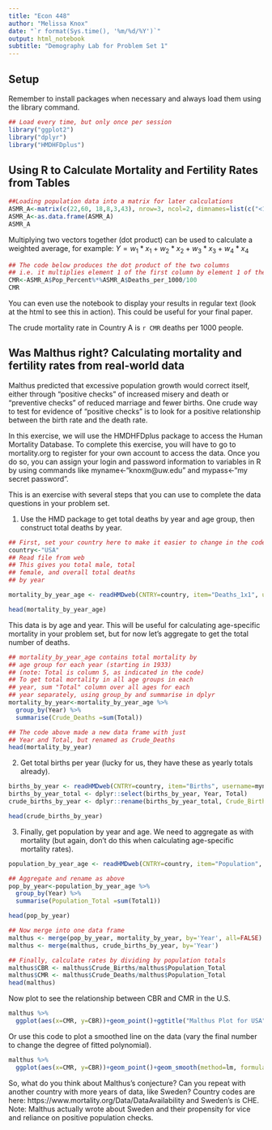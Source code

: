 ```yaml
---
title: "Econ 448"
author: "Melissa Knox"
date: "`r format(Sys.time(), '%m/%d/%Y')`"
output: html_notebook
subtitle: "Demography Lab for Problem Set 1"
---
```


## Setup
Remember to install packages when necessary and always load them using the library command.

```r
## Load every time, but only once per session 
library("ggplot2")
library("dplyr")
library("HMDHFDplus")
```

## Using R to Calculate Mortality and Fertility Rates from Tables

```r
##Loading population data into a matrix for later calculations
ASMR_A<-matrix(c(22,60, 18,8,3,43), nrow=3, ncol=2, dimnames=list(c("<15","15-64",">64"), c("Pop_Percent","Deaths_per_1000")))
ASMR_A<-as.data.frame(ASMR_A)
ASMR_A
```

Multiplying two vectors together (dot product) can be used to calculate a weighted average, for example: $Y=w_{1}*x_{1}+w_{2}*x_{2}+w_{3}*x_{3}+w_{4}*x_{4}$

```r
## The code below produces the dot product of the two columns
## i.e. it multiplies element 1 of the first column by element 1 of the second, etc, and adds all of the results
CMR<-ASMR_A$Pop_Percent%*%ASMR_A$Deaths_per_1000/100
CMR
```

You can even use the notebook to display your results in regular text (look at the html to see this in action). This could be useful for your final paper.

The crude mortality rate in Country A is `r CMR` deaths per 1000 people.


## Was Malthus right? Calculating mortality and fertility rates from real-world data
Malthus predicted that excessive population growth would correct itself, either through "positive checks" of increased misery and death or "preventive checks" of reduced marriage and fewer births. One crude way to test for evidence of "positive checks" is to look for a positive relationship between the birth rate and the death rate.

In this exercise, we will use the HMDHFDplus package to access the Human Mortality Database. To complete this exercise, you will have to go to mortality.org to register for your own account to access the data. Once you do so, you can assign your login and password information to variables in R by using commands like myname<-"knoxm@uw.edu" and mypass<-"my secret password".

This is an exercise with several steps that you can use to complete the data questions in your problem set.

1. Use the HMD package to get total deaths by year and age group, then construct total deaths by year.  
```r
## First, set your country here to make it easier to change in the code below:
country<-"USA"
## Read file from web
## This gives you total male, total
## female, and overall total deaths
## by year

mortality_by_year_age <- readHMDweb(CNTRY=country, item="Deaths_1x1", username=myname, password=mypass) 

head(mortality_by_year_age)

```

This data is by age and year.  This will be useful for calculating age-specific mortality in your problem set, but for now let's aggregate to get the total number of deaths.

```r
## mortality_by_year_age contains total mortality by 
## age group for each year (starting in 1933)
## (note: Total is column 5, as indicated in the code)
## To get total mortality in all age groups in each
## year, sum "Total" column over all ages for each
## year separately, using group_by and summarise in dplyr
mortality_by_year<-mortality_by_year_age %>%
  group_by(Year) %>%
  summarise(Crude_Deaths =sum(Total))

## The code above made a new data frame with just
## Year and Total, but renamed as Crude_Deaths
head(mortality_by_year)
```
2. Get total births per year (lucky for us, they have these as yearly totals already).
```r
births_by_year <- readHMDweb(CNTRY=country, item="Births", username=myname, password=mypass) 
births_by_year_total <- dplyr::select(births_by_year, Year, Total)
crude_births_by_year <- dplyr::rename(births_by_year_total, Crude_Births=Total) 

head(crude_births_by_year)
```
3. Finally, get population by year and age. We need to aggregate as with mortality (but again, don't do this when calculating age-specific mortality rates).

```r
population_by_year_age <- readHMDweb(CNTRY=country, item="Population", username=myname, password=mypass) 

## Aggregate and rename as above
pop_by_year<-population_by_year_age %>%
  group_by(Year) %>%
  summarise(Population_Total =sum(Total1))

head(pop_by_year)
```

```r
## Now merge into one data frame
malthus <- merge(pop_by_year, mortality_by_year, by='Year', all=FALSE) 
malthus <- merge(malthus, crude_births_by_year, by='Year')

## Finally, calculate rates by dividing by population totals
malthus$CBR <- malthus$Crude_Births/malthus$Population_Total
malthus$CMR <- malthus$Crude_Deaths/malthus$Population_Total
head(malthus)

```

Now plot to see the relationship between CBR and CMR in the U.S.
```r
malthus %>%
  ggplot(aes(x=CMR, y=CBR))+geom_point()+ggtitle("Malthus Plot for USA")
```
Or use this code to plot a smoothed line on the data (vary the final number to change the degree of fitted polynomial).
```r
malthus %>%
  ggplot(aes(x=CMR, y=CBR))+geom_point()+geom_smooth(method=lm, formula= y~poly(x,3))+ggtitle("Malthus Plot for USA with Fitted Polynomial")
```

So, what do you think about Malthus's conjecture? Can you repeat with another country with more years of data, like Sweden? Country codes are here: https://www.mortality.org/Data/DataAvailability and Sweden's is CHE. Note: Malthus actually wrote about Sweden and their propensity for vice and reliance on positive population checks.

